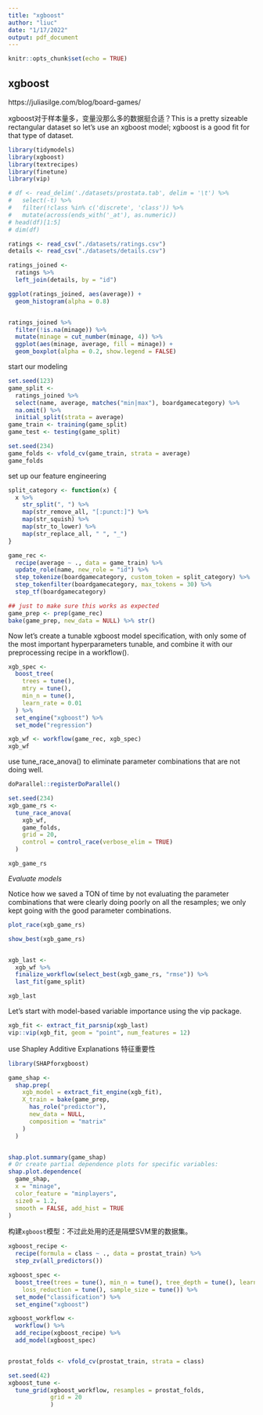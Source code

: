 ```yaml
---
title: "xgboost"
author: "liuc"
date: "1/17/2022"
output: pdf_document
---
```


```r
knitr::opts_chunk$set(echo = TRUE)
```

## xgboost

https://juliasilge.com/blog/board-games/

xgboost对于样本量多，变量没那么多的数据挺合适？This is a pretty sizeable rectangular dataset so let’s use an xgboost model; xgboost is a good fit for that type of dataset.

```r
library(tidymodels)
library(xgboost)
library(textrecipes)
library(finetune)
library(vip)
```


```r
# df <- read_delim('./datasets/prostata.tab', delim = '\t') %>% 
#   select(-t) %>% 
#   filter(!class %in% c('discrete', 'class')) %>% 
#   mutate(across(ends_with('_at'), as.numeric))
# head(df)[1:5]
# dim(df)

ratings <- read_csv("./datasets/ratings.csv")
details <- read_csv("./datasets/details.csv")

ratings_joined <-
  ratings %>%
  left_join(details, by = "id")

ggplot(ratings_joined, aes(average)) +
  geom_histogram(alpha = 0.8)


ratings_joined %>%
  filter(!is.na(minage)) %>%
  mutate(minage = cut_number(minage, 4)) %>%
  ggplot(aes(minage, average, fill = minage)) +
  geom_boxplot(alpha = 0.2, show.legend = FALSE)
```

start our modeling
```r
set.seed(123)
game_split <-
  ratings_joined %>%
  select(name, average, matches("min|max"), boardgamecategory) %>%
  na.omit() %>%
  initial_split(strata = average)
game_train <- training(game_split)
game_test <- testing(game_split)

set.seed(234)
game_folds <- vfold_cv(game_train, strata = average)
game_folds
```


set up our feature engineering
```r
split_category <- function(x) {
  x %>%
    str_split(", ") %>%
    map(str_remove_all, "[:punct:]") %>%
    map(str_squish) %>%
    map(str_to_lower) %>%
    map(str_replace_all, " ", "_")
}

game_rec <-
  recipe(average ~ ., data = game_train) %>%
  update_role(name, new_role = "id") %>%
  step_tokenize(boardgamecategory, custom_token = split_category) %>%
  step_tokenfilter(boardgamecategory, max_tokens = 30) %>%
  step_tf(boardgamecategory)

## just to make sure this works as expected
game_prep <- prep(game_rec)
bake(game_prep, new_data = NULL) %>% str()
```


Now let’s create a tunable xgboost model specification, with only some of the most important hyperparameters tunable, and combine it with our preprocessing recipe in a workflow().
```r
xgb_spec <-
  boost_tree(
    trees = tune(),
    mtry = tune(),
    min_n = tune(),
    learn_rate = 0.01
  ) %>%
  set_engine("xgboost") %>%
  set_mode("regression")

xgb_wf <- workflow(game_rec, xgb_spec)
xgb_wf
```



use tune_race_anova() to eliminate parameter combinations that are not doing well.
```r
doParallel::registerDoParallel()

set.seed(234)
xgb_game_rs <-
  tune_race_anova(
    xgb_wf,
    game_folds,
    grid = 20,
    control = control_race(verbose_elim = TRUE)
  )

xgb_game_rs
```


*Evaluate models*

Notice how we saved a TON of time by not evaluating the parameter combinations that were clearly doing poorly on all the resamples; we only kept going with the good parameter combinations.
```r
plot_race(xgb_game_rs)

show_best(xgb_game_rs)


xgb_last <-
  xgb_wf %>%
  finalize_workflow(select_best(xgb_game_rs, "rmse")) %>%
  last_fit(game_split)

xgb_last
```


Let’s start with model-based variable importance using the vip package.
```r
xgb_fit <- extract_fit_parsnip(xgb_last)
vip::vip(xgb_fit, geom = "point", num_features = 12)
```
use Shapley Additive Explanations 特征重要性
```r
library(SHAPforxgboost)

game_shap <-
  shap.prep(
    xgb_model = extract_fit_engine(xgb_fit),
    X_train = bake(game_prep,
      has_role("predictor"),
      new_data = NULL,
      composition = "matrix"
    )
  )


shap.plot.summary(game_shap)
# Or create partial dependence plots for specific variables:
shap.plot.dependence(
  game_shap,
  x = "minage",
  color_feature = "minplayers",
  size0 = 1.2,
  smooth = FALSE, add_hist = TRUE
)
```






构建`xgboost`模型：不过此处用的还是隔壁SVM里的数据集。
```r
xgboost_recipe <- 
  recipe(formula = class ~ ., data = prostat_train) %>% 
  step_zv(all_predictors()) 

xgboost_spec <- 
  boost_tree(trees = tune(), min_n = tune(), tree_depth = tune(), learn_rate = tune(), 
    loss_reduction = tune(), sample_size = tune()) %>% 
  set_mode("classification") %>% 
  set_engine("xgboost") 

xgboost_workflow <- 
  workflow() %>% 
  add_recipe(xgboost_recipe) %>% 
  add_model(xgboost_spec) 


prostat_folds <- vfold_cv(prostat_train, strata = class)

set.seed(42)
xgboost_tune <-
  tune_grid(xgboost_workflow, resamples = prostat_folds, 
            grid = 20
            )


```

